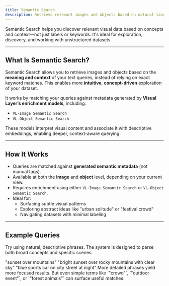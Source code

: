 ```yaml
---
title: Semantic Search
description: Retrieve relevant images and objects based on natural language and contextual understanding—beyond keyword matching.
---
```


<Card title="How this Helps" icon="lightbulb">
  Semantic Search helps you discover relevant visual data based on concepts and context—not just labels or keywords. It's ideal for exploration, discovery, and working with unstructured datasets.
</Card>

---

## What Is Semantic Search?

Semantic Search allows you to retrieve images and objects based on the **meaning and context** of your text queries, instead of relying on exact keyword matches. This enables more **intuitive**, **concept-driven** exploration of your dataset.

It works by matching your queries against metadata generated by **Visual Layer’s enrichment models**, including:

- `VL-Image Semantic Search`
- `VL-Object Semantic Search`

These models interpret visual content and associate it with descriptive embeddings, enabling deeper, context-aware querying.

---

## How It Works

- Queries are matched against **generated semantic metadata** (not manual tags).
- Available at both the **image** and **object** level, depending on your current view.
- Requires enrichment using either `VL-Image Semantic Search` or `VL-Object Semantic Search`.
- Ideal for:
  - Surfacing subtle visual patterns
  - Exploring abstract ideas like "urban solitude" or "festival crowd"
  - Navigating datasets with minimal labeling

---

## Example Queries

Try using natural, descriptive phrases. The system is designed to parse both broad concepts and specific scenes:

<Card title="Simple Query">
"sunset over mountains"
</Card>

<Card title="Detailed Scene">
"bright sunset over rocky mountains with clear sky"
</Card>

<Card title="Combined Attributes">
"blue sports car on city street at night"
</Card>

<Tip>
More detailed phrases yield more focused results. But even simple terms like `"crowd"`, `"outdoor event"`, or `"forest animals"` can surface useful matches.
</Tip>
